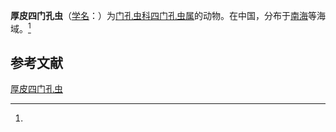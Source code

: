 {{Speciesbox
| name = 厚皮四门孔虫
| status = 
| status_system = 
| image = 
| genus = Tetrapyle
| species = pachyderma
| authority = (Tan et Chen, 1990)<ref name='id9148'>{{cite web| url =http://www.bioinfo.cn/db05/BjdwSpecies.php?action=view&id=9148| title =厚皮四门孔虫| work =《中国动物物种编目数据库》| publisher =中国科学院微生物研究所| author =中国科学院动物研究所| accessdate =2009-04-16| deadurl =yes| archiveurl =https://web.archive.org/web/20131203122335/http://www.bioinfo.cn/db05/BjdwSpecies.php?action=view| archivedate =2013-12-03}}</ref>
}}

'''厚皮四门孔虫'''（[[学名|学名]]：{{lang|la|''Tetrapyle pachyderma''}}）为[[门孔虫科|门孔虫科]][[四门孔虫属|四门孔虫属]]的动物。在中国，分布于[[南海|南海]]等海域。<ref name='id9148'/>

== 参考文献 ==
{{reflist}}

{{Wikispecies|Tetrapyle pachyderma}}

[[Category:四门孔虫属|厚皮四门孔虫]]


{{放射虫小作品}}